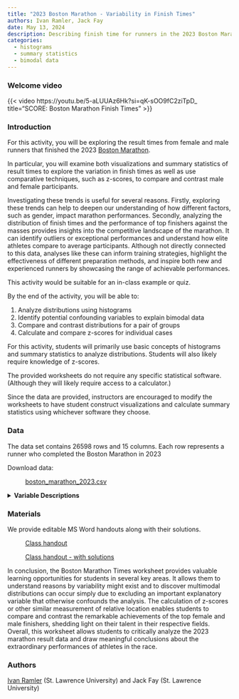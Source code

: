 ```yaml
---
title: "2023 Boston Marathon - Variability in Finish Times"
authors: Ivan Ramler, Jack Fay
date: May 13, 2024
description: Describing finish time for runners in the 2023 Boston Marathon
categories:
  - histograms
  - summary statistics
  - bimodal data
---
```


### Welcome video

{{< video https://youtu.be/5-aLUUAz6Hk?si=qK-sOO9fC2ziTpD_ title="SCORE: Boston Marathon Finish Times" >}}

### Introduction

For this activity, you will be exploring the result times from female and male runners that finished the 2023 [Boston Marathon](https://www.baa.org/races/boston-marathon){target="_blank"}. 

In particular, you will examine both visualizations and summary statistics of result times to explore the variation in finish times as well as use comparative techniques, such as z-scores, to compare and contrast male and female participants.

Investigating these trends is useful for several reasons. Firstly, exploring these trends can help to deepen our understanding of how different factors, such as gender, impact marathon performances. Secondly, analyzing the distribution of finish times and the performance of top finishers against the masses provides insights into the competitive landscape of the marathon. It can identify outliers or exceptional performances and understand how elite athletes compare to average participants. Although not directly connected to this data, analyses like these can inform training strategies, highlight the effectiveness of different preparation methods, and inspire both new and experienced runners by showcasing the range of achievable performances.

::: {.callout-note collapse="true" title="Activity Length" appearance="minimal"}
This activity would be suitable for an in-class example or quiz.
:::



::: {.callout-note collapse="true" title="Learning Objectives" appearance="minimal"}
By the end of the activity, you will be able to:

1.  Analyze distributions using histograms
2.  Identify potential confounding variables to explain bimodal data
3.  Compare and contrast distributions for a pair of groups
4.  Calculate and compare z-scores for individual cases
:::

::: {.callout-note collapse="true" title="Methods" appearance="minimal"}
For this activity, students will primarily use basic concepts of histograms and summary statistics to analyze distributions. Students will also likely require knowledge of z-scores.
:::

::: {.callout-note collapse="true" title="Technology Requiremens" appearance="minimal"}
The provided worksheets do not require any specific statistical software. (Although they will likely require access to a calculator.) 

Since the data are provided, instructors are encouraged to modify the worksheets to have student construct visualizations and calculate summary statistics using whichever software they choose.
:::

### Data

The data set contains 26598 rows and 15 columns. Each row represents a runner who completed the Boston Marathon in 2023

Download data: 

: [boston_marathon_2023.csv](../_resources/boston-marathon-finish_times-2023/boston_marathon_2023.csv)

<details>
<summary><b>Variable Descriptions</b></summary>

| Variable | Description |
|----|----------------------------|
| age_group | age group of the runner |
| place_overall | finishing place of the runner out of all runners |
| place_gender | finishing place of runner among the same gender |
| place_division | finishing place of runner among runners of the same gender and age group |
| name | name of runner |
| gender | gender of runner |
| team | team the runner is affiliated with |
| bib_number | bib number of runner |
| half_time | half marathon time of runner |
| finish_net | finishing time timed from when they cross the starting gate |
| finish_gun | finishing time of runner timed from when the starter gun is fired |
| half_time_sec | half marathon time in seconds |
| finish_net_sec | net finish in seconds |
| finish_gun_sec | gun finish in seconds |
| finish_net_minutes | net finish in minutes |



**Data Source**

[Boston Athletic Association](https://www.baa.org){target="_blank"}

</details>

### Materials

We provide editable MS Word handouts along with their solutions.

: [Class handout](../_resources/boston-marathon-finish_times-2023/boston_marathon_worksheet.docx)

: [Class handout - with solutions](../_resources/boston-marathon-finish_times-2023/boston_marathon_worksheet-key.docx)

::: {.callout-note collapse="true" title="Conclusion" appearance="minimal"}
In conclusion, the Boston Marathon Times worksheet provides valuable learning opportunities for students in several key areas. It allows them to understand reasons by variability might exist and to discover multimodal distributions can occur simply due to excluding an important explanatory variable that otherwise confounds the analysis. The calculation of z-scores or other similar measurement of relative location enables students to compare and contrast the remarkable achievements of the top female and male finishers, shedding light on their talent in their respective fields. Overall, this worksheet allows students to critically analyze the 2023 marathon result data and draw meaningful conclusions about the extraordinary performances of athletes in the race.
:::

### Authors

[Ivan Ramler](mailto:iramler@stlawu.edu) (St. Lawrence University) and Jack Fay (St. Lawrence University)
